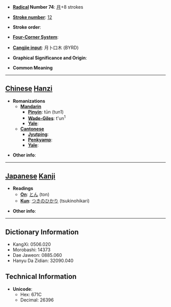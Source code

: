* '''[[Wiktionary:Chinese radical index| Radical]] Number 74''': [[Wiktionary:Chinese radical index 月|月]]+8 strokes

* '''[[Wiktionary:Chinese total strokes index|Stroke number]]''': [[Wiktionary:Chinese total strokes index 12|12]]

* '''Stroke order''': 

* '''[[Wiktionary:Chinese four corner index|Four-Corner System]]''': 

* '''[[Wiktionary:Chinese Cangjie index|Cangjie input]]''': 月卜口木 (BYRD)

* '''Graphical Significance and Origin''': 

* '''Common Meaning'''

----

== [[Chinese]] [[Hanzi]] ==

* '''Romanizations'''
** '''[[Mandarin]]'''
*** '''[[Pinyin]]''': tūn (tun1)
*** '''[[Wade-Giles]]''': t'un<sup>1</sup>
*** '''[[Yale]]''': 
** '''[[Cantonese]]'''
*** '''[[Jyutping]]''':
*** '''[[Penkyamp]]''': 
*** '''[[Yale]]''': 

* '''Other info''': 

----

== [[Japanese]] [[Kanji]] ==

* '''Readings'''
** '''[[On]]''': [[とん]] (ton)
** '''[[Kun]]''': [[つきのひかり]] (tsukinohikari)

* '''Other info''':  

----

== Dictionary Information ==

* KangXi: 0506.020
* Morobashi: 14373
* Dae Jaweon: 0885.060
* Hanyu Da Zidian: 32090.040

== Technical Information ==

* '''Unicode''':
** Hex: 671C
** Decimal: 26396